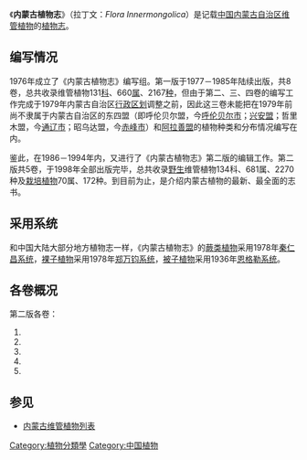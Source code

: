 《'''内蒙古植物志'''》（拉丁文：''Flora Innermongolica''）是记载[[中国|中国]][[内蒙古自治区|内蒙古自治区]][[维管植物|维管植物]]的[[植物志|植物志]]。

==编写情况==

1976年成立了《内蒙古植物志》编写组。第一版于1977－1985年陆续出版，共8卷，总共收录维管植物131[[科_(生物)|科]]、660[[属_(生物)|属]]、2167[[种|种]]，但由于第二、三、四卷的编写工作完成于1979年内蒙古自治区[[行政区划|行政区划]]调整之前，因此这三卷未能把在1979年前尚不隶属于内蒙古自治区的东四盟（即呼伦贝尔盟，今[[呼伦贝尔市|呼伦贝尔市]]；[[兴安盟|兴安盟]]；哲里木盟，今[[通辽市|通辽市]]；昭乌达盟，今[[赤峰市|赤峰市]]）和[[阿拉善盟|阿拉善盟]]的植物种类和分布情况编写在内。

鉴此，在1986－1994年内，又进行了《内蒙古植物志》第二版的编辑工作。第二版共5卷，于1998年全部出版完毕，总共收录[[野生植物|野生]]维管植物134科、681属、2270种及[[栽培植物|栽培植物]]70属、172种。到目前为止，是介绍内蒙古植物的最新、最全面的志书。

==采用系统==

和中国大陆大部分地方植物志一样，《内蒙古植物志》的[[蕨类植物|蕨类植物]]采用1978年[[秦仁昌系统|秦仁昌系统]]，[[裸子植物|裸子植物]]采用1978年[[郑万钧系统|郑万钧系统]]，[[被子植物|被子植物]]采用1936年[[恩格勒系统|恩格勒系统]]。

==各卷概况==

第二版各卷：
#{{cite book
  | author = 内蒙古植物志编辑委员会
  | title = 《内蒙古植物志（第二版）》第一卷
  | publisher = 内蒙古人民出版社
  | isbn = 7-204-04141-0
|date=1998年4月}}
#{{cite book
  | author = 内蒙古植物志编辑委员会
  | title = 《内蒙古植物志（第二版）》第二卷
  | publisher = 内蒙古人民出版社
  | isbn = 7-204-01369-7
|date=1991年3月}}
#{{cite book
  | author = 内蒙古植物志编辑委员会
  | title = 《内蒙古植物志（第二版）》第三卷
  | publisher = 内蒙古人民出版社
  | isbn = 7-204-00926-6
|date=1989年12月}}
#{{cite book
  | author = 内蒙古植物志编辑委员会
  | title = 《内蒙古植物志（第二版）》第四卷
  | publisher = 内蒙古人民出版社
  | isbn = 7-204-02221-1
|date=1992年12月}}
#{{cite book
  | author = 内蒙古植物志编辑委员会
  | title = 《内蒙古植物志（第二版）》第五卷
  | publisher = 内蒙古人民出版社
  | isbn = 7-204-02678-0
|date=1994年12月}}

==参见==
*[[内蒙古维管植物列表|内蒙古维管植物列表]]

[[Category:植物分類學|Category:植物分類學]]
[[Category:中国植物|Category:中国植物]]